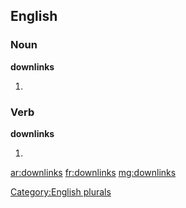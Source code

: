 ==English==

===Noun===
'''downlinks'''

# {{plural of |[[downlink]]}}

===Verb===
'''downlinks'''

# {{third-person singular of|[[downlink]]}}

[[Category:English plurals]]

[[ar:downlinks]]
[[fr:downlinks]]
[[mg:downlinks]]